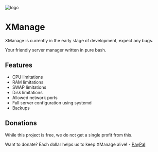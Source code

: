 
![logo](assets/images/xmanage_banner.png)
 
# XManage

<Callout type="info" emoji="ℹ️">
  XManage is currently in the early stage of development, expect any bugs.
</Callout>

Your friendly server manager written in pure bash.

## Features
- CPU limitations
- RAM limitations
- SWAP limitations
- Disk limitations
- Allowed network ports
- Full server configuration using systemd
- Backups

## Donations

While this project is free, we do not get a single profit from this.

Want to donate? Each dollar helps us to keep XManage alive! - [PayPal](https://www.paypal.com/paypalme/tiritoeasy)